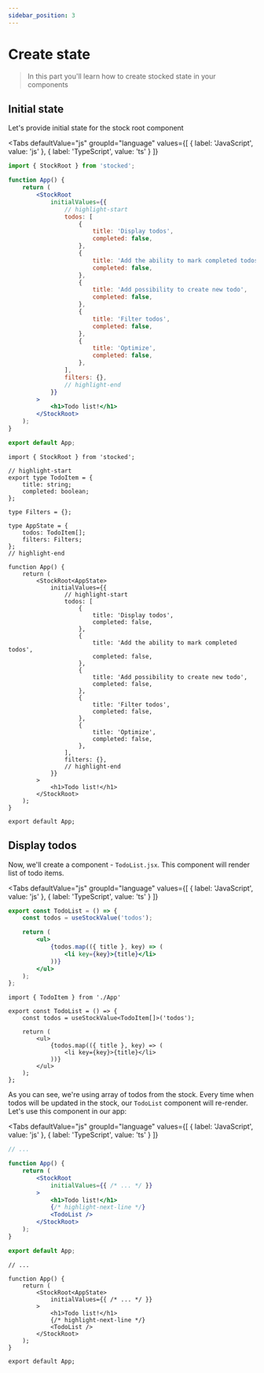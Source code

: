 ```yaml
---
sidebar_position: 3
---
```


# Create state

> In this part you'll learn how to create stocked state in your components

## Initial state

Let's provide initial state for the stock root component


<Tabs
    defaultValue="js"
    groupId="language"
    values={[
        { label: 'JavaScript', value: 'js' },
        { label: 'TypeScript', value: 'ts' }
    ]}
>
<TabItem value="js">

```jsx title=./src/App.jsx
import { StockRoot } from 'stocked';

function App() {
    return (
        <StockRoot
            initialValues={{
                // highlight-start
                todos: [
                    {
                        title: 'Display todos',
                        completed: false,
                    },
                    {
                        title: 'Add the ability to mark completed todos',
                        completed: false,
                    },
                    {
                        title: 'Add possibility to create new todo',
                        completed: false,
                    },
                    {
                        title: 'Filter todos',
                        completed: false,
                    },
                    {
                        title: 'Optimize',
                        completed: false,
                    },
                ],
                filters: {},
                // highlight-end
            }}
        >
            <h1>Todo list!</h1>
        </StockRoot>
    );
}

export default App;
```

</TabItem>
<TabItem value="ts">

```tsx title=./src/App.tsx
import { StockRoot } from 'stocked';

// highlight-start
export type TodoItem = {
    title: string;
    completed: boolean;
};

type Filters = {};

type AppState = {
    todos: TodoItem[];
    filters: Filters;
};
// highlight-end

function App() {
    return (
        <StockRoot<AppState>
            initialValues={{
                // highlight-start
                todos: [
                    {
                        title: 'Display todos',
                        completed: false,
                    },
                    {
                        title: 'Add the ability to mark completed todos',
                        completed: false,
                    },
                    {
                        title: 'Add possibility to create new todo',
                        completed: false,
                    },
                    {
                        title: 'Filter todos',
                        completed: false,
                    },
                    {
                        title: 'Optimize',
                        completed: false,
                    },
                ],
                filters: {},
                // highlight-end
            }}
        >
            <h1>Todo list!</h1>
        </StockRoot>
    );
}

export default App;
```

</TabItem>
</Tabs>

## Display todos

Now, we'll create a component - `TodoList.jsx`. This component will render list of todo items.

<Tabs
    defaultValue="js"
    groupId="language"
    values={[
        { label: 'JavaScript', value: 'js' },
        { label: 'TypeScript', value: 'ts' }
    ]}
>
<TabItem value="js">

```jsx title=./src/TodoList.jsx
export const TodoList = () => {
    const todos = useStockValue('todos');

    return (
        <ul>
            {todos.map(({ title }, key) => (
                <li key={key}>{title}</li>
            ))}
        </ul>
    );
};
```

</TabItem>
<TabItem value="ts">

```tsx title=./src/TodoList.tsx
import { TodoItem } from './App'

export const TodoList = () => {
    const todos = useStockValue<TodoItem[]>('todos');

    return (
        <ul>
            {todos.map(({ title }, key) => (
                <li key={key}>{title}</li>
            ))}
        </ul>
    );
};
```

</TabItem>
</Tabs>

As you can see, we're using array of todos from the stock. Every time when todos will be updated in the stock, our `TodoList` component will re-render. Let's use this component in our app:

<Tabs
    defaultValue="js"
    groupId="language"
    values={[
        { label: 'JavaScript', value: 'js' },
        { label: 'TypeScript', value: 'ts' }
    ]}
>
<TabItem value="js">

```jsx title=./src/App.jsx
// ...

function App() {
    return (
        <StockRoot
            initialValues={{ /* ... */ }}
        >
            <h1>Todo list!</h1>
            {/* highlight-next-line */}
            <TodoList />
        </StockRoot>
    );
}

export default App;
```

</TabItem>
<TabItem value="ts">

```tsx title=./src/App.tsx
// ...

function App() {
    return (
        <StockRoot<AppState>
            initialValues={{ /* ... */ }}
        >
            <h1>Todo list!</h1>
            {/* highlight-next-line */}
            <TodoList />
        </StockRoot>
    );
}

export default App;
```

</TabItem>
</Tabs>
